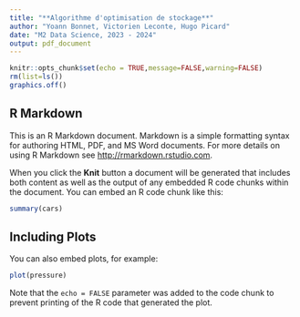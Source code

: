 ```yaml
---
title: "**Algorithme d'optimisation de stockage**"
author: "Yoann Bonnet, Victorien Leconte, Hugo Picard"
date: "M2 Data Science, 2023 - 2024"
output: pdf_document
---
```


```r
knitr::opts_chunk$set(echo = TRUE,message=FALSE,warning=FALSE)
rm(list=ls())
graphics.off()
```

## R Markdown

This is an R Markdown document. Markdown is a simple formatting syntax for authoring HTML, PDF, and MS Word documents. For more details on using R Markdown see <http://rmarkdown.rstudio.com>.

When you click the **Knit** button a document will be generated that includes both content as well as the output of any embedded R code chunks within the document. You can embed an R code chunk like this:

```r
summary(cars)
```

## Including Plots

You can also embed plots, for example:

```r
plot(pressure)
```

Note that the `echo = FALSE` parameter was added to the code chunk to prevent printing of the R code that generated the plot.
